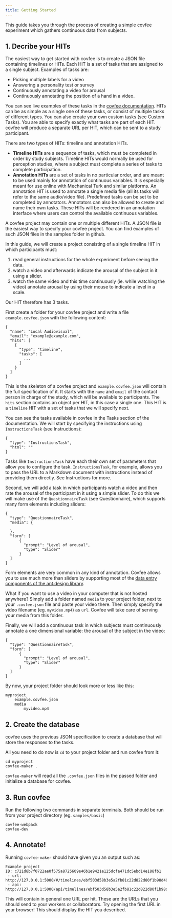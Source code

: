 ```yaml
---
title: Getting Started
---
```


This guide takes you through the process of creating a simple covfee experiment which gathers continuous data from subjects.

## 1. Decribe your HITs
The easiest way to get started with covfee is to create a JSON file containing timelines or HITs. Each HIT is a set of tasks that are assigned to a single subject. Examples of tasks are:

- Picking multiple labels for a video
- Answering a personality test or survey
- Continuously annotating a video for arousal
- Continuously annotating the position of a hand in a video.

You can see live examples of these tasks in the [covfee documentation](https://master--5faeef49f6655f00210dbf35.chromatic.com/). HITs can be as simple as a single one of these tasks, or consist of multiple tasks of different types. You can also create your own custom tasks (see Custom Tasks). You are able to specify exactly what tasks are part of each HIT. covfee will produce a separate URL per HIT, which can be sent to a study participant. 

There are two types of HITs: timeline and annotation HITs.

- **Timeline HITs** are a sequence of tasks, which must be completed in order by study subjects. Timeline HITs would normally be used for perception studies, where a subject must complete a series of tasks to complete participation. 
- **Annotation HITs** are a set of tasks in no particular order, and are meant to be used mainly for annotation of continuous variables. It is especially meant for use online with Mechanical Turk and similar platforms. An annotation HIT is used to annotate a single media file (all its tasks will refer to the same audio/video file). Predefined tasks can be set to be completed by annotators. Annotators can also be allowed to create and name their own tasks. These HITs will be rendered in an annotation interface where users can control the available continuous variables.

A covfee project may contain one or multiple different HITs. A JSON file is the easiest way to specify your covfee project. You can find examples of such JSON files in the samples folder in github.

In this guide, we will create a project consisting of a single timeline HIT in which participants must:

1. read general instructions for the whole experiment before seeing the data.
2. watch a video and afterwards indicate the arousal of the subject in it using a slider.
3. watch the same video and this time continuously (ie. while watching the video) annotate arousal by using their mouse to indicate a level in a scale.

Our HIT therefore has 3 tasks.

First create a folder for your covfee project and write a file `example.covfee.json` with the following content:

```
{
  "name": "Local Audiovisual",
  "email": "example@example.com",
  "hits": [
    {
      "type": "timeline",
      "tasks": [
        ...
      ]
    }
  ]
}
```

This is the skeleton of a covfee project and `example.covfee.json` will contain the full specification of it. It starts with the `name` and `email` of the contact person in charge of the study, which will be available to participants. The `hits` section contains an object per HIT, in this case a single one. This HIT is a `timeline` HIT with a set of tasks that we will specify next.

You can see the tasks available in covfee in the Tasks section of the documentation. We will start by specifying the instructions using `InstructionsTask` (see <LinkTo kind="tasks-instructions" story="page">Instructions</LinkTo>):

```
{
  "type": "InstructionsTask",
  "html": ""
}
```

Tasks like `InstructionsTask` have each their own set of parameters that allow you to configure the task. `InstructionsTask`, for example, allows you to pass the URL to a Markdown document with instructions instead of providing them directly. See <LinkTo kind="tasks-instructions" story="page">Instructions</LinkTo> for more.

Second, we will add a task in which participants watch a video and then rate the arousal of the participant in it using a simple slider. To do this we will make use of the `QuestionnaireTask` (see <LinkTo kind="questionnaire" story="page">Questionnaire</LinkTo>), which supports many form elements including sliders:

```
{
  "type": "QuestionnaireTask",
  "media": {
    
  },
  "form": [
      {
        "prompt": "Level of arousal",
        "type": "Slider"
      }
  ]
}
```

Form elements are very common in any kind of annotation. Covfee allows you to use much more than sliders by supporting most of the [data entry components of the ant.design library](https://ant.design/components/overview/).

What if you want to use a video in your computer that is not hosted anywhere? Simply add a folder named `media` to your project folder, next to your `.covfee.json` file and paste your video there. Then simply specify the video filename (eg. `myvideo.mp4`) as `url`. Covfee will take care of serving your media from this folder.

Finally, we will add a continuous task in which subjects must continuously annotate a one dimensional variable: the arousal of the subject in the video:

```
{
  "type": "QuestionnaireTask",
  "form": [
      {
        "prompt": "Level of arousal",
        "type": "Slider"
      }
  ]
}
```

By now, your project folder should look more or less like this:

```
myproject
    example.covfee.json
    media
        myvideo.mp4
```

## 2. Create the database
covfee uses the previous JSON specification to create a database that will store the responses to the tasks. 

All you need to do now is `cd` to your project folder and run covfee from it:

```
cd myproject
covfee-maker .
```

`covfee-maker` will read all the `.covfee.json` files in the passed folder and initialize a database for covfee.

## 3. Run covfee
Run the following two commands in separate terminals. Both should be run from your project directory (eg. `samples/basic`)
```
covfee-webpack
covfee-dev
```

## 4. Annotate!
Running `covfee-maker` should have given you an output such as:

```
Example project
ID: c721d8b7f0722ae0f575a8725609e46b1e9421e125dcfa471dc5ebd14e188fb1
 - url: http://127.0.0.1:5000/#/timelines/ebf503d58b3e5a2fb81c22d822d80f1b98d402a44a0c96e04d8f91b2cf531df7
 - api: http://127.0.0.1:5000/api/timelines/ebf503d58b3e5a2fb81c22d822d80f1b98d402a44a0c96e04d8f91b2cf531df7
```

This will contain in general one URL per hit. These are the URLs that you should send to your workers or collaborators. Try opening the first URL in your browser! This should display the HIT you described.